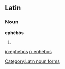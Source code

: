 ==Latin==

===Noun===
'''ephēbōs''' {{m}}

# {{inflection of|ephebus|ephēbus|acc|p|lang=la}}

[[Category:Latin noun forms]]

[[io:ephebos]]
[[pl:ephebos]]